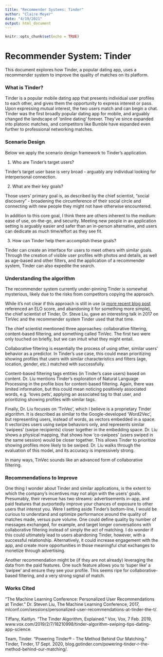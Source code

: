 ```yaml
---
title: "Recommender Systems: Tinder"
author: "Claire Meyer"
date: "4/19/2021"
output: html_document
---
```


```r
knitr::opts_chunk$set(echo = TRUE)
```

# Recommender System: Tinder

This document explores how Tinder, a popular dating app, uses a recommender system to improve the quality of matches on its platform.

### What is Tinder? 

Tinder is a popular mobile dating app that presents individual user profiles to each other, and gives them the opportunity to express interest or pass. Upon expressing mutual interest, the two users match and can begin a chat. Tinder was the first broadly popular dating app for mobile, and arguably changed the landscape of 'online dating' forever. They've since expanded into platonic matches, and competitors like Bumble have expanded even further to professional networking matches. 

### Scenario Design

Below we apply the scenario design framework to Tinder's application. 

1) Who are Tinder's target users? 

Tinder's target user base is very broad - arguably any individual looking for interpersonal connection.

2) What are their key goals?

Those users' primary goal is, as described by the chief scientist, "social discovery" - broadening the circumference of their social circle and connecting with new people they might not have otherwise encountered. 

In addition to this core goal, I think there are others inherent to the medium: ease of use, on-the-go, and security. Meeting new people in an application setting is arguably easier and safer than an in-person alternative, and users can dedicate as much time/effort as they see fit. 

3) How can Tinder help them accomplish these goals?

Tinder can create an interface for users to meet others with similar goals. Through the creation of visible user profiles with photos and details, as well as age-based and other filters, and the application of a recommender system, Tinder can also expedite the search. 


### Understanding the algorithm

The recommender system currently under-pinning Tinder is somewhat mysterious, likely due to the risks from competitors copying the approach. 

While it's not clear if this approach is still in use (a [more recent blog post](www.vox.com/2019/2/7/18210998/tinder-algorithm-swiping-tips-dating-app-science) referenced an ELO score, and abandoning it for something more simple), the chief scientist of Tinder, Dr. Steve Liu, gave an interesting talk in 2017 on TinVec and the recommender system Tinder used that that time. 

The chief scientist mentioned three approaches: collaborative filtering, content-based filtering, and something called TinVec. The first two were only touched on briefly, but we can intuit what they might entail. 

Collaborative filtering is essentially the process of using other, similar users' behavior as a predictor. In Tinder's use case, this could mean prioritizing showing profiles that users with similar characteristics and filters (age, location, gender, etc.) matched with successfully.

Content-based filtering tags entities (in Tinder's case users) based on content. Dr. Liu mentions Tinder's exploration of Natural Language Processing in the profile bios for content-based filtering. Again, there was limited information, but this could mean noticing positiviely associated words, e.g. 'loves pets', applying an associated tag to that user, and prioritizing showing profiles with similar tags.

Finally, Dr. Liu focuses on 'TinVec', which I believe is a proprietary Tinder algorithm. It is described as similar to the Google-developed 'Word2Vec', but representing users, instead of words, as vectors embedded in a space. It vectorizes users using swipe behaviors only, and represents similar 'swipees' (swipe recipients) closer together in the embedding space. Dr. Liu shows a physical mapping, that shows how 'co-swipees' (users swiped in the same session) would be closer together. This allows Tinder to prioritize showing profiles more likely to be swiped. Dr. Liu walks through the evaluation of this model, and its accuracy is impressively strong.

In many ways, TinVec sounds like an advanced form of collaborative filtering.

### Recommendations to Improve 

One thing I wonder about Tinder and similar applications, is the extent to which the company's incentives may not align with the users' goals. Presumably, their revenue has two streams: advertisements in-app, and paid features that purportedly improve your chances of exposure to other users that interest you. Were I setting aside Tinder's bottom-line, I would be curious to understand and optimize performance around the quality of matches made, versus pure volume. One could define quality by number of messages exchanged, for example, and target longer conversations with collaborative filtering instead of simply the act of matching. I do wonder if this could ultimately lead to users abandoning Tinder, however, with a successful relationship. Alternatively, it could increase engagement with the app, and create more opportunities in those meaningful chat exchanges to monetize through advertising. 

Another recommendation might be (if they are not already) leveraging the data from the paid features. One such feature allows you to 'super like' a 'swipee' and ensure they see your profile. This seems ripe for collaborative-based filtering, and a very strong signal of match. 

### Works Cited

“The Machine Learning Conference: Personalized User Recommendations at Tinder.” Dr. Steven Liu, The Machine Learning Conference, 2017, mlconf.com/sessions/personalized-user-recommendations-at-tinder-the-t/. 

Tiffany, Kaitlyn. “The Tinder Algorithm, Explained.” Vox, Vox, 7 Feb. 2019, www.vox.com/2019/2/7/18210998/tinder-algorithm-swiping-tips-dating-app-science. 

Team, Tinder. “Powering Tinder® - The Method Behind Our Matching.” Tinder, Tinder, 17 Sept. 2020, blog.gotinder.com/powering-tinder-r-the-method-behind-our-matching/. 
